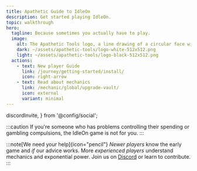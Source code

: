 ```yaml
---
title: Apathetic Guide to IdleOn
description: Get started playing IdleOn.
topic: walkthrough
hero:
  tagline: Because sometimes you actually have to play.
  image:
    alt: The Apathetic Tools logo, a line drawing of a circular face with a horizontal line for a mouth.
    dark: ~/assets/apathetic-tools/logo-white-512x512.png
    light: ~/assets/apathetic-tools/logo-black-512x512.png
  actions:
    - text: New player Guide
      link: /journey/getting-started/install/
      icon: right-arrow
    - text: Read about mechanics
      link: /mechanic/global/upgrade-vault/
      icon: external
      variant: minimal
---
```


  discordInvite,
} from '@config/social';

:::caution
If you're someone who has problems controlling their spending or gambling compulsions, the IdleOn game is not for you.
:::

:::note[We need your help]{icon="pencil"}
*Newer players* know the early game and *if* our advice works.
More *experienced players* understand mechanics and exponential power. 
Join us on <a href={discordInvite}>Discord</a> or learn to <BaseLink href="/site/contribute">contribute</BaseLink>.
:::
